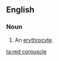 ==English==

===Noun===
{{en-noun|head=[[red]] [[corpuscle]]}}

# {{context|cytology}} An [[erythrocyte]].

[[ta:red corpuscle]]